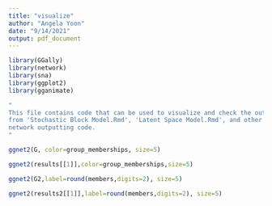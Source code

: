 ```yaml
---
title: "visualize"
author: "Angela Yoon"
date: "9/14/2021"
output: pdf_document
---
```


```r
library(GGally)
library(network)
library(sna)
library(ggplot2)
library(gganimate)
```

```r
"
This file contains code that can be used to visualize and check the output
from 'Stochastic Block Model.Rmd', 'Latent Space Model.Rmd', and other model
network outputting code.
"
```

```r
ggnet2(G, color=group_memberships, size=5)
```

```r
ggnet2(results[[1]],color=group_memberships,size=5)
```

```r
ggnet2(G2,label=round(members,digits=2), size=5)
```

```r
ggnet2(results2[[1]],label=round(members,digits=2), size=5)
```

